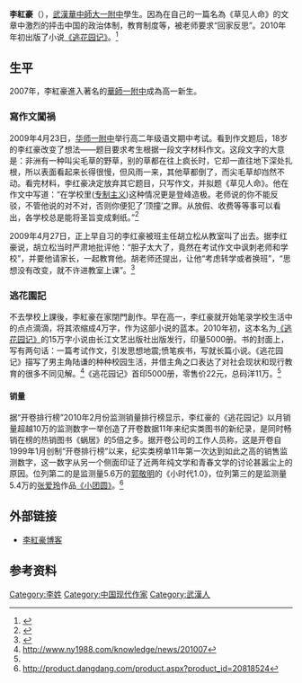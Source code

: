 {{copyedit|time=2011-01-25T14:09:24+00:00}}
{{Infobox writer
| name         = 李紅豪
| image        = 
| imagesize    = 
| caption      = 
| pseudonym    = 
| birthname    = 
| birthdate    = {{birth date and age|1991|11|07}}
| birthplace   = [[中国|中国]][[湖北省|湖北省]][[武漢|武漢]]
| deathdate    = 
| deathplace   = 
| occupation   = [[小说家|小说家]]、[[学生|学生]]
| nationality  = [[中国|中国]]
| period       = 
| genre        = 
| subject      = 
| movement     = 
| notableworks = [[《逃花園記》|《逃花園記》]]
| spouse       = 
| partner      = 
| children     = 
| relatives    = 
| influences   = 
| influenced   = 
| awards       = 
| signature    = 
| website      = http://blog.sina.com.cn/sosofree
}}
'''李紅豪'''（{{bd|1991年|11月7日||||W王}}），[[武漢|武漢]][[華中師大一附中|華中師大一附中]]學生。因為在自己的一篇名為《草见人命》的文章中激烈的抨击中国的政治体制，教育制度等，被老师要求“回家反思”。2010年年初出版了小说[[《逃花园记》|《逃花园记》]]。<ref name="#1">{{Cite web |url=http://www.infzm.com/content/47608 |title=存档副本 |access-date=2010-12-26 |archive-date=2016-06-10 |archive-url=https://web.archive.org/web/20160610201203/http://www.infzm.com/content/47608 |dead-url=no }}</ref>

==生平==
2007年，李紅豪進入著名的[[華師一附中|華師一附中]]成為高一新生。

===寫作文闖禍===
2009年4月23日，[[华师一附中|华师一附中]]举行高二年级语文期中考试。看到作文题后，18岁的李红豪改变了想法——题目要求考生根据一段文字材料作文。这段文字的大意是：非洲有一种叫尖毛草的野草，别的草都在往上疯长时，它却一直往地下深处扎根，所以表面看起来长得很慢，但风雨一来，其他草都倒了，而尖毛草却岿然不动。看完材料，李红豪决定放弃其它题目，只写作文，并拟题《草见人命》。他在作文中写道：“在学校里([[专制主义|专制主义]])这种情况更是登峰造极。老师说的你不能反驳，不管他说的对不对，否则你便犯了‘顶撞’之罪。从放假、收费等等事可以看出，各学校总是能将圣旨变成剩纸。”<ref>{{cite web |url=http://www.educhn.net/Educational/gk/gk_news/gk_news_zh/20100716/172403.htm |title=存档副本 |accessdate=2010-12-26 |deadurl=yes |archiveurl=https://web.archive.org/web/20100722182611/http://www.educhn.net/Educational/gk/gk_news/gk_news_zh/20100716/172403.htm |archivedate=2010-07-22 }}</ref>

2009年4月27日，正上早自习的李红豪被班主任胡立松从教室叫了出去。据李红豪说，胡立松当时严肃地批评他：“胆子太大了，竟然在考试作文中讽刺老师和学校”，并要他请家长，一起教育他。胡老师还提出，让他“考虑转学或者换班”，“思想没有改变，就不许进教室上课”。<ref>{{Cite web |url=http://www.u148.net/article/24567.html |title=存档副本 |access-date=2010-12-26 |archive-url=https://web.archive.org/web/20101124025314/http://www.u148.net/article/24567.html |archive-date=2010-11-24 |dead-url=yes }}</ref>

===逃花園記===
不去學校上課後，李紅豪在家閉門創作。早在高一，李红豪就开始笔录学校生活中的点点滴滴，将其浓缩成4万字，作为这部小说的蓝本。2010年初，这本名为[[《逃花园记》|《逃花园记》]]的15万字小说由长江文艺出版社出版发行，印量5000册。书的封面上，写有两句话：一篇考试作文，引发思想地震;愤笔疾书，写就长篇小说。《逃花园记》描写了男主角陆谦的种种校园生活，并借主角之口表达了对社会现状和现行教育的很多不同见解。<ref>http://www.ny1988.com/knowledge/news/201007{{dead link|date=2018年3月 |bot=InternetArchiveBot |fix-attempted=yes }}</ref>《逃花园记》首印5000册，零售价22元，总码洋11万。<ref name="#1"/>

====销量====
据“开卷排行榜”2010年2月份监测销量排行榜显示，李红豪的《逃花园记》以月销量超越10万的监测数字一举创造了开卷数据11年来纪实类图书的新纪录，是同时畅销在榜的热销图书《蜗居》的5倍之多。据开卷公司的工作人员称，这是开卷自1999年1月创制“开卷排行榜”以来，纪实类榜单11年第一次达到如此之高的销售监测数字，这一数字从另一个侧面印证了近两年纯文学和青春文学的讨论甚嚣尘上的原因。位列第二的是监测量5.6万的[[郭敬明|郭敬明]]的《小时代1.0》，位列第三的是监测量5.4万的[[张爱玲|张爱玲]]作品[[《小团圆》|《小团圆》]]。<ref>http://product.dangdang.com/product.aspx?product_id=20818524</ref>

==外部链接==
* [http://blog.sina.com.cn/sosofree  李紅豪博客] {{Wayback|url=http://blog.sina.com.cn/sosofree |date=20160304105635 }}

== 参考资料 ==
{{reflist}}

[[Category:李姓|Category:李姓]]
[[Category:中国现代作家|Category:中国现代作家]]
[[Category:武漢人|Category:武漢人]]